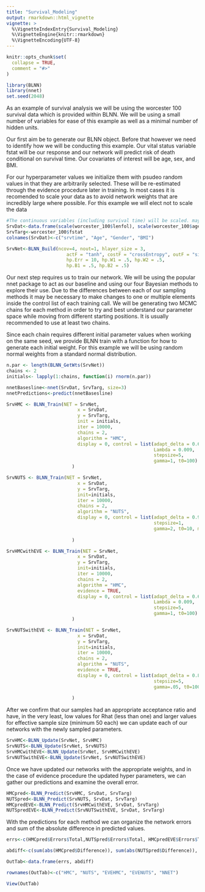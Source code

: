```yaml
---
title: "Survival_Modeling"
output: rmarkdown::html_vignette
vignette: >
  %\VignetteIndexEntry{Survival_Modeling}
  %\VignetteEngine{knitr::rmarkdown}
  %\VignetteEncoding{UTF-8}
---
```


```r
knitr::opts_chunk$set(
  collapse = TRUE,
  comment = "#>"
)
```

```r
library(BLNN)
library(nnet)
set.seed(2048)
```

As an example of survival analysis we will be using the worcester 100 survival data which is provided within BLNN. We will be using a small number of variables for ease of this example as well as a minimal number of hidden units. 

Our first aim be to generate our BLNN object. Before that however we need to identify how we will be conducting this example. Our vital status variable fstat will be our response and our network will predict risk of death conditional on survival time. Our covariates of interest will be age, sex, and BMI. 

For our hyperparameter values we initialize them with psudeo random values in that they are arbitrarily selected. These will be re-estimated through the evidence procedure later in training. In most cases it is recomended to scale your data as to avoid network weights that are incredibly large where possible. For this example we will elect not to scale the data

```r
#The continuous variables (including survival time) will be scaled. maybe
SrvDat<-data.frame(scale(worcester_100$lenfol), scale(worcester_100$age), worcester_100$gender, scale(worcester_100$bmi))
SrvTarg<-worcester_100$fstat
colnames(SrvDat)<-c("srvtime", "Age", "Gender", "BMI")
```

```r
SrvNet<-BLNN_Build(ncov=4, nout=1, hlayer_size = 3,
                      actF = "tanh", costF = "crossEntropy", outF = "sigmoid",
                      hp.Err = 10, hp.W1 = .5, hp.W2 = .5,
                      hp.B1 = .5, hp.B2 = .5)
```

Our next step requires us to train our network. We will be using the popular nnet package to act as our baseline and using our four Bayesian methods to explore their use. Due to the differences between each of our sampling methods it may be necessary to make changes to one or multiple elements inside the control list of each training call. We will be generating two MCMC chains for each method in order to try and best understand our parameter space while moving from different starting positions. It is usually recommended to use at least two chains.

Since each chain requires different initial parameter values when working on the same seed, we provide BLNN train with a function for how to generate each initial weight. For this example we will be using random normal weights from a standard normal distribution.

```r
n.par <- length(BLNN_GetWts(SrvNet))
chains <- 2
initials<- lapply(1:chains, function(i) rnorm(n.par))
```


```r
nnetBasesline<-nnet(SrvDat, SrvTarg, size=3)
nnetPredictions<-predict(nnetBasesline)
```

```r
SrvHMC <- BLNN_Train(NET = SrvNet,
                          x = SrvDat,
                          y = SrvTarg,
                          init = initials,
                          iter = 10000,
                          chains = 2,
                          algorithm = "HMC",
                          display = 0, control = list(adapt_delta = 0.65,
                                                      Lambda = 0.009,
                                                      stepsize=5,
                                                      gamma=1, t0=100)
                        )
```

```r
SrvNUTS <- BLNN_Train(NET = SrvNet,
                          x = SrvDat,
                          y = SrvTarg,
                          init=initials,
                          iter = 10000,
                          chains = 2,
                          algorithm = "NUTS",
                          display = 0, control = list(adapt_delta = 0.99,
                                                      stepsize=1,
                                                      gamma=2, t0=10, max_treedepth=20)
                                                      
                        )
```

```r
SrvHMCwithEVE <- BLNN_Train(NET = SrvNet,
                          x = SrvDat,
                          y = SrvTarg,
                          init=initials,
                          iter = 10000,
                          chains = 2,
                          algorithm = "HMC",
                          evidence = TRUE,
                          display = 0, control = list(adapt_delta = 0.65,
                                                      Lambda = 0.009,
                                                      stepsize=5,
                                                      gamma=1, t0=100)
                        )
```

```r
SrvNUTSwithEVE <- BLNN_Train(NET = SrvNet,
                          x = SrvDat,
                          y = SrvTarg,
                          init=initials,
                          iter = 10000,
                          chains = 2,
                          algorithm = "NUTS",
                          evidence = TRUE,
                          display = 0, control = list(adapt_delta = 0.8,
                                                      stepsize=5,
                                                      gamma=.05, t0=100, max_treedepth=20)
                                                      
                        )
```

After we confirm that our samples had an appropriate acceptance ratio and have, in the very least, low values for Rhat (less than one) and larger values for effective sample size (minimum 50 each) we can update each of our networks with the newly sampled parameters. 

```r
SrvHMC<-BLNN_Update(SrvNet, SrvHMC)
SrvNUTS<-BLNN_Update(SrvNet, SrvNUTS)
SrvHMCwithEVE<-BLNN_Update(SrvNet, SrvHMCwithEVE)
SrvNUTSwithEVE<-BLNN_Update(SrvNet, SrvNUTSwithEVE)
```

Once we have updated our networks with the appropriate weights, and in the case of evidence procedure the updated hyper parameters, we can gather our predictions and examine the overall error.

```r
HMCpred<-BLNN_Predict(SrvHMC, SrvDat, SrvTarg)
NUTSpred<-BLNN_Predict(SrvNUTS, SrvDat, SrvTarg)
HMCpredEVE<-BLNN_Predict(SrvHMCwithEVE, SrvDat, SrvTarg)
NUTSpredEVE<-BLNN_Predict(SrvNUTSwithEVE, SrvDat, SrvTarg)
```

With the predictions for each method we can organize the network errors and sum of the absolute difference in predicted values.

```r
errs<-c(HMCpred$Errors$Total,NUTSpred$Errors$Total, HMCpredEVE$Errors$Total, NUTSpredEVE$Errors$Total, nnetBasesline$value)

abdiff<-c(sum(abs(HMCpred$Difference)), sum(abs(NUTSpred$Difference)), sum(abs(HMCpredEVE$Difference)), sum(abs(NUTSpredEVE$Difference)), sum(abs(targ-nnetPredictions)))

OutTab<-data.frame(errs, abdiff)

rownames(OutTab)<-c("HMC", "NUTS", "EVEHMC", "EVENUTS", "NNET")

View(OutTab)
```
